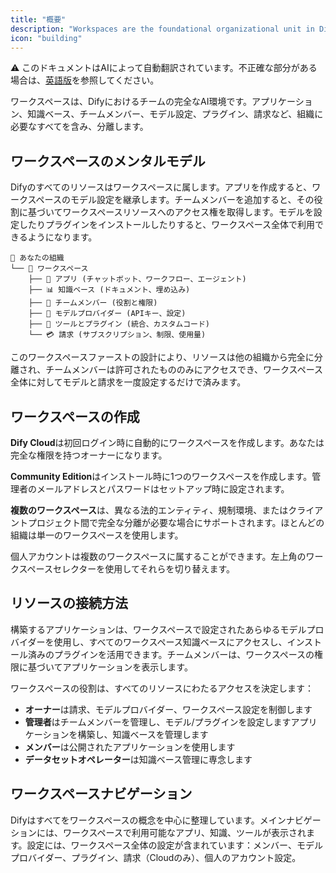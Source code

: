 ```yaml
---
title: "概要"
description: "Workspaces are the foundational organizational unit in Dify—everything your team builds, configures, and manages exists within a workspace"
icon: "building"
---
```


<Note> ⚠️ このドキュメントはAIによって自動翻訳されています。不正確な部分がある場合は、[英語版](/en/documentation/pages/workspace/readme)を参照してください。</Note>


ワークスペースは、Difyにおけるチームの完全なAI環境です。アプリケーション、知識ベース、チームメンバー、モデル設定、プラグイン、請求など、組織に必要なすべてを含み、分離します。

## ワークスペースのメンタルモデル

Difyのすべてのリソースはワークスペースに属します。アプリを作成すると、ワークスペースのモデル設定を継承します。チームメンバーを追加すると、その役割に基づいてワークスペースリソースへのアクセス権を取得します。モデルを設定したりプラグインをインストールしたりすると、ワークスペース全体で利用できるようになります。

```
🏢 あなたの組織
└── 📁 ワークスペース
    ├── 🤖 アプリ (チャットボット、ワークフロー、エージェント)
    ├── 📊 知識ベース (ドキュメント、埋め込み)
    ├── 👥 チームメンバー (役割と権限) 
    ├── 🧠 モデルプロバイダー (APIキー、設定)
    ├── 🔧 ツールとプラグイン (統合、カスタムコード)
    └── 💳 請求 (サブスクリプション、制限、使用量)
```

このワークスペースファーストの設計により、リソースは他の組織から完全に分離され、チームメンバーは許可されたもののみにアクセスでき、ワークスペース全体に対してモデルと請求を一度設定するだけで済みます。

## ワークスペースの作成

**Dify Cloud**は初回ログイン時に自動的にワークスペースを作成します。あなたは完全な権限を持つオーナーになります。

**Community Edition**はインストール時に1つのワークスペースを作成します。管理者のメールアドレスとパスワードはセットアップ時に設定されます。

**複数のワークスペース**は、異なる法的エンティティ、規制環境、またはクライアントプロジェクト間で完全な分離が必要な場合にサポートされます。ほとんどの組織は単一のワークスペースを使用します。

<Info>
個人アカウントは複数のワークスペースに属することができます。左上角のワークスペースセレクターを使用してそれらを切り替えます。
</Info>

## リソースの接続方法

構築するアプリケーションは、ワークスペースで設定されたあらゆるモデルプロバイダーを使用し、すべてのワークスペース知識ベースにアクセスし、インストール済みのプラグインを活用できます。チームメンバーは、ワークスペースの権限に基づいてアプリケーションを表示します。

ワークスペースの役割は、すべてのリソースにわたるアクセスを決定します：
- **オーナー**は請求、モデルプロバイダー、ワークスペース設定を制御します
- **管理者**はチームメンバーを管理し、モデル/プラグインを設定しますアプリケーションを構築し、知識ベースを管理します
- **メンバー**は公開されたアプリケーションを使用します
- **データセットオペレーター**は知識ベース管理に専念します

## ワークスペースナビゲーション

Difyはすべてをワークスペースの概念を中心に整理しています。メインナビゲーションには、ワークスペースで利用可能なアプリ、知識、ツールが表示されます。設定には、ワークスペース全体の設定が含まれています：メンバー、モデルプロバイダー、プラグイン、請求（Cloudのみ）、個人のアカウント設定。
